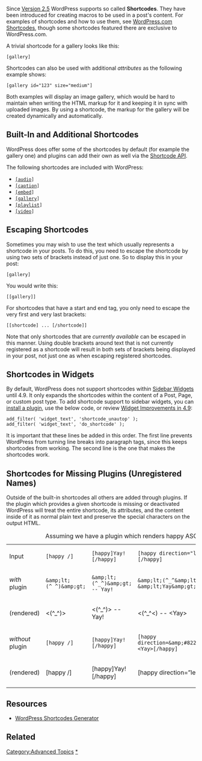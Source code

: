 {{Languages|
{{en|Shortcode}}
{{fr|Shortcode}}
{{ja|Shortcode}}
}}

Since [[Version 2.5]] WordPress supports so called '''Shortcodes'''. They have been introduced for creating macros to be used in a post's content. For examples of shortcodes and how to use them, see [http://support.wordpress.com/shortcodes/ WordPress.com Shortcodes], though some shortcodes featured there are exclusive to WordPress.com.

A trivial shortcode for a gallery looks like this: 

 [gallery]

Shortcodes can also be used with additional ''attributes'' as the following example shows:

 [gallery id="123" size="medium"]

Both examples will display an image gallery, which would be hard to maintain when writing the HTML markup for it and keeping it in sync with uploaded images. By using a shortcode, the markup for the gallery will be created dynamically and automatically.

== Built-In and Additional Shortcodes ==

WordPress does offer some of the shortcodes by default (for example the gallery one) and plugins can add their own as well via the [[Shortcode API]].

The following shortcodes are included with WordPress:

* <code>[[Audio Shortcode|[audio]]]</code>
* <code>[[Caption Shortcode|[caption]]]</code>
* <code>[[Embed Shortcode|[embed]]]</code>
* <code>[[Gallery Shortcode|[gallery]]]</code>
* <code>[[Playlist Shortcode|[playlist]]]</code>
* <code>[[Video Shortcode|[video]]]</code>

== Escaping Shortcodes ==

Sometimes you may wish to use the text which usually represents a shortcode in your posts. To do this, you need to escape the shortcode by using two sets of brackets instead of just one. So to display this in your post:

 [gallery]

You would write this:

 <nowiki>[[gallery]]</nowiki>

For shortcodes that have a start and end tag, you only need to escape the very first and very last brackets:

 [[shortcode] ... [/shortcode]]

Note that only shortcodes that are ''currently available'' can be escaped in this manner. Using double brackets around text that is not currently registered as a shortcode will result in both sets of brackets being displayed in your post, not just one as when escaping registered shortcodes.

== Shortcodes in Widgets ==

By default, WordPress does not support shortcodes within [[WordPress_Widgets|Sidebar Widgets]] until 4.9. It only expands the shortcodes within the content of a Post, Page, or custom post type. To add shortcode support to sidebar widgets, you can [https://wordpress.org/plugins/shortcode-widget/ install a plugin], use the below code, or review [https://make.wordpress.org/core/2017/10/24/widget-improvements-in-wordpress-4-9/ Widget Improvements in 4.9]:

<pre>
add_filter( 'widget_text', 'shortcode_unautop' );
add_filter( 'widget_text', 'do_shortcode' );
</pre>

It is important that these lines be added in this order. The first line prevents WordPress from turning line breaks into paragraph tags, since this keeps shortcodes from working. The second line is the one that makes the shortcodes work.

== Shortcodes for Missing Plugins (Unregistered Names) ==

Outside of the built-in shortcodes all others are added through plugins. If the plugin which provides a given shortcode is missing or deactivated WordPress will treat the entire shortcode, its attributes, and the content inside of it as normal plain text and preserve the special characters on the output HTML.

{|
|+ Assuming we have a plugin which renders happy ASCII art…
| Input || <pre>[happy /]</pre> || <pre>[happy]Yay![/happy]</pre> || <pre>[happy direction="left"]&lt;Yay&gt;[/happy]</pre>
|-
| ''with'' plugin || <pre>&amp;lt;(^_^)&amp;gt;</pre> || <pre>&amp;lt;(^_^)&amp;gt; -- Yay!</pre> || <pre>&amp;lt;(^_^&amp;lt;) -- &amp;lt;Yay&amp;gt;</pre>
|-
| (rendered) || <(^_^)> || <(^_^)> -- Yay! || <(^_^<) -- &lt;Yay&gt;
|-
| ''without'' plugin || <pre>[happy /]</pre> || <pre>[happy]Yay![/happy]</pre> || <pre>[happy direction=&amp;#8221;left&amp;#8221;]<Yay>[/happy]</pre>
|-
| (rendered) || [happy /] || [happy]Yay![/happy] || [happy direction=”left”][/happy]
|}

== Resources ==

* [http://generatewp.com/shortcodes/ WordPress Shortcodes Generator]

== Related ==

{{Shortcodes}}

[[Category:Advanced Topics]]
[[Category:Shortcodes|*]]